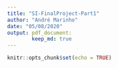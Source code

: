 ```yaml
---
title: "SI-FinalProject-Part1"
author: "André Marinho"
date: "05/08/2020"
output: pdf_document:
        keep_md: true
---
```


```r
knitr::opts_chunk$set(echo = TRUE)
```

## 